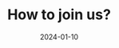 ---
title: "How to join us?"
publishedAt: "2024-08-19"
summary: "A comprehensive guide on how to join ADSLabs"
eventId: "event-demo"
eventSecret: "bdibvdiyvgdvygyudfgvyufbdhbfodvruh83794692784-2"
date: "2024-01-10"
imageUrl: "https://raw.githubusercontent.com/akshitasrivastava20/CSI/refs/heads/main/public/g2.jpg"
---